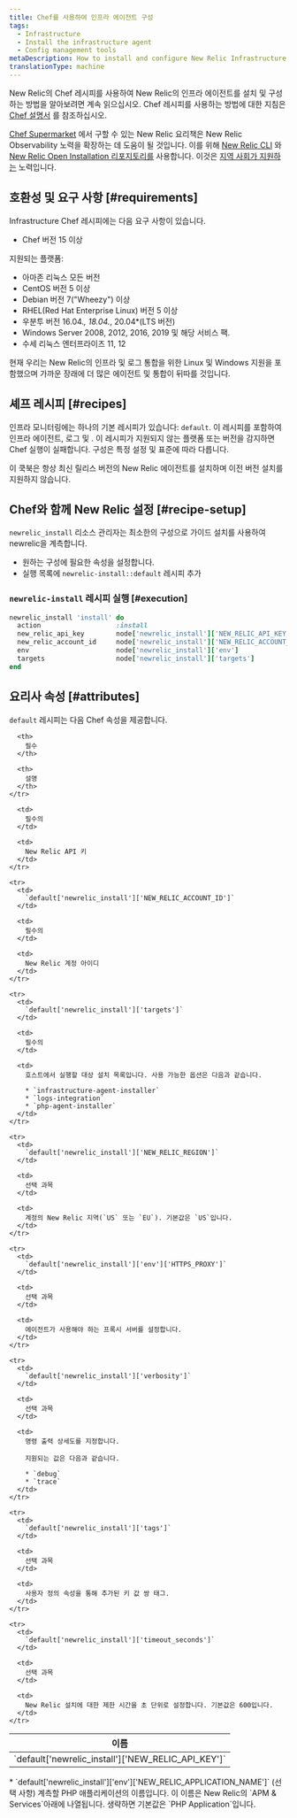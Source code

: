 ```yaml
---
title: Chef를 사용하여 인프라 에이전트 구성
tags:
  - Infrastructure
  - Install the infrastructure agent
  - Config management tools
metaDescription: How to install and configure New Relic Infrastructure using Chef.
translationType: machine
---
```


New Relic의 Chef 레시피를 사용하여 New Relic의 인프라 에이전트를 설치 및 구성하는 방법을 알아보려면 계속 읽으십시오. Chef 레시피를 사용하는 방법에 대한 지침은 [Chef 설명서](https://www.chef.io/solutions/infrastructure-automation/) 를 참조하십시오.

[Chef Supermarket](https://supermarket.chef.io/cookbooks/newrelic-install) 에서 구할 수 있는 New Relic 요리책은 New Relic Observability 노력을 확장하는 데 도움이 될 것입니다. 이를 위해 [New Relic CLI](https://github.com/newrelic/newrelic-cli) 와 [New Relic Open Installation 리포지토리를](https://github.com/newrelic/open-install-library) 사용합니다. 이것은 [지역 사회가 지원하는](https://github.com/newrelic/chef-install) 노력입니다.

## 호환성 및 요구 사항 [#requirements]

Infrastructure Chef 레시피에는 다음 요구 사항이 있습니다.

* Chef 버전 15 이상

지원되는 플랫폼:

* 아마존 리눅스 모든 버전
* CentOS 버전 5 이상
* Debian 버전 7("Wheezy") 이상
* RHEL(Red Hat Enterprise Linux) 버전 5 이상
* 우분투 버전 16.04._, 18.04._, 20.04\*(LTS 버전)
* Windows Server 2008, 2012, 2016, 2019 및 해당 서비스 팩.
* 수세 리눅스 엔터프라이즈 11, 12

현재 우리는 New Relic의 인프라 및 로그 통합을 위한 Linux 및 Windows 지원을 포함했으며 가까운 장래에 더 많은 에이전트 및 통합이 뒤따를 것입니다.

## 셰프 레시피 [#recipes]

인프라 모니터링에는 하나의 기본 레시피가 있습니다: `default`. 이 레시피를 포함하여 인프라 에이전트, 로그 및 <InlinePopover type="apm"/>. 이 레시피가 지원되지 않는 플랫폼 또는 버전을 감지하면 Chef 실행이 실패합니다. 구성은 특정 설정 및 표준에 따라 다릅니다.

<Callout variant="important">
  이 쿡북은 항상 최신 릴리스 버전의 New Relic 에이전트를 설치하며 이전 버전 설치를 지원하지 않습니다.
</Callout>

## Chef와 함께 New Relic 설정 [#recipe-setup]

`newrelic_install` 리소스 관리자는 최소한의 구성으로 가이드 설치를 사용하여 newrelic을 계측합니다.

* 원하는 구성에 필요한 속성을 설정합니다.
* 실행 목록에 `newrelic-install::default` 레시피 추가

### `newrelic-install` 레시피 실행 [#execution]

```ruby
newrelic_install 'install' do
  action                   :install
  new_relic_api_key        node['newrelic_install']['NEW_RELIC_API_KEY']
  new_relic_account_id     node['newrelic_install']['NEW_RELIC_ACCOUNT_ID']
  env                      node['newrelic_install']['env']
  targets                  node['newrelic_install']['targets']
end
```

## 요리사 속성 [#attributes]

`default` 레시피는 다음 Chef 속성을 제공합니다.

<table>
  <thead>
    <tr>
      <th style={{ width: "300px" }}>
        이름
      </th>

      <th>
        필수
      </th>

      <th>
        설명
      </th>
    </tr>
  </thead>

  <tbody>
    <tr>
      <td>
        `default['newrelic_install']['NEW_RELIC_API_KEY']`
      </td>

      <td>
        필수의
      </td>

      <td>
        New Relic API 키
      </td>
    </tr>

    <tr>
      <td>
        `default['newrelic_install']['NEW_RELIC_ACCOUNT_ID']`
      </td>

      <td>
        필수의
      </td>

      <td>
        New Relic 계정 아이디
      </td>
    </tr>

    <tr>
      <td>
        `default['newrelic_install']['targets']`
      </td>

      <td>
        필수의
      </td>

      <td>
        호스트에서 실행할 대상 설치 목록입니다. 사용 가능한 옵션은 다음과 같습니다.

        * `infrastructure-agent-installer`
        * `logs-integration`
        * `php-agent-installer`
      </td>
    </tr>

    <tr>
      <td>
        `default['newrelic_install']['NEW_RELIC_REGION']`
      </td>

      <td>
        선택 과목
      </td>

      <td>
        계정의 New Relic 지역(`US` 또는 `EU`). 기본값은 `US`입니다.
      </td>
    </tr>

    <tr>
      <td>
        `default['newrelic_install']['env']['HTTPS_PROXY']`
      </td>

      <td>
        선택 과목
      </td>

      <td>
        에이전트가 사용해야 하는 프록시 서버를 설정합니다.
      </td>
    </tr>

    <tr>
      <td>
        `default['newrelic_install']['verbosity']`
      </td>

      <td>
        선택 과목
      </td>

      <td>
        명령 출력 상세도를 지정합니다.

        지원되는 값은 다음과 같습니다.

        * `debug`
        * `trace`
      </td>
    </tr>

    <tr>
      <td>
        `default['newrelic_install']['tags']`
      </td>

      <td>
        선택 과목
      </td>

      <td>
        사용자 정의 속성을 통해 추가된 키 값 쌍 태그.
      </td>
    </tr>

    <tr>
      <td>
        `default['newrelic_install']['timeout_seconds']`
      </td>

      <td>
        선택 과목
      </td>

      <td>
        New Relic 설치에 대한 제한 시간을 초 단위로 설정합니다. 기본값은 600입니다.
      </td>
    </tr>
  </tbody>
</table>

<CollapserGroup>
  <Collapser
    id="environment-vars"
    title="PHP 에이전트"
  >
    * `default['newrelic_install']['env']['NEW_RELIC_APPLICATION_NAME']` (선택 사항) 계측할 PHP 애플리케이션의 이름입니다. 이 이름은 New Relic의 `APM & Services`아래에 나열됩니다. 생략하면 기본값은 `PHP Application`입니다.
  </Collapser>
</CollapserGroup>
